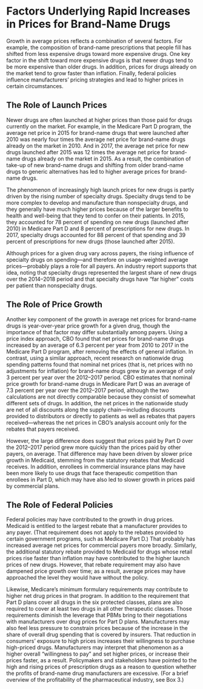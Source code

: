 ---
---
# Factors Underlying Rapid Increases in Prices for Brand-Name Drugs

Growth in average prices reflects a combination of several factors. For example, the composition of brand-name prescriptions that people fill has shifted from less expensive drugs toward more expensive drugs. One key factor in the shift toward more expensive drugs is that newer drugs tend to be more expensive than older drugs. In addition, prices for drugs already on the market tend to grow faster than inflation. Finally, federal policies influence manufacturers’ pricing strategies and lead to higher prices in certain circumstances.

## The Role of Launch Prices

Newer drugs are often launched at higher prices than those paid for drugs currently on the market. For example, in the Medicare Part D program, the average net price in 2015 for brand-name drugs that were launched after 2010 was nearly four times the average net price for brand-name drugs already on the market in 2010. And in 2017, the average net price for new drugs launched after 2015 was 12 times the average net price for brand-name drugs already on the market in 2015. As a result, the combination of take-up of new brand-name drugs and shifting from older brand-name drugs to generic alternatives has led to higher average prices for brand-name drugs.

The phenomenon of increasingly high launch prices for new drugs is partly driven by the rising number of specialty drugs. Specialty drugs tend to be more complex to develop and manufacture than nonspecialty drugs, and they generally have much higher prices because of the larger benefits to health and well-being that they tend to confer on their patients. In 2015, they accounted for 78 percent of spending on new drugs (launched after 2010) in Medicare Part D and 8 percent of prescriptions for new drugs. In 2017, specialty drugs accounted for 88 percent of that spending and 39 percent of prescriptions for new drugs (those launched after 2015).

Although prices for a given drug vary across payers, the rising influence of specialty drugs on spending—and therefore on usage-weighted average prices—probably plays a role for all payers. An industry report supports that idea, noting that specialty drugs represented the largest share of new drugs over the 2014–2018 period and that specialty drugs have “far higher” costs per patient than nonspecialty drugs.

## The Role of Price Growth

Another key component of the growth in average net prices for brand-name drugs is year-over-year price growth for a given drug, though the importance of that factor may differ substantially among payers. Using a price index approach, CBO found that net prices for brand-name drugs increased by an average of 6.3 percent per year from 2010 to 2017 in the Medicare Part D program, after removing the effects of general inflation. In contrast, using a similar approach, recent research on nationwide drug spending patterns found that nominal net prices (that is, net prices with no adjustments for inflation) for brand-name drugs grew by an average of only 3 percent per year over the 2012–2017 period. CBO estimates that nominal price growth for brand-name drugs in Medicare Part D was an average of 7.3 percent per year over the 2012–2017 period, although the two calculations are not directly comparable because they consist of somewhat different sets of drugs. In addition, the net prices in the nationwide study are net of all discounts along the supply chain—including discounts provided to distributors or directly to patients as well as rebates that payers received—whereas the net prices in CBO’s analysis account only for the rebates that payers received.

However, the large difference does suggest that prices paid by Part D over the 2012–2017 period grew more quickly than the prices paid by other payers, on average. That difference may have been driven by slower price growth in Medicaid, stemming from the statutory rebates that Medicaid receives. In addition, enrollees in commercial insurance plans may have been more likely to use drugs that face therapeutic competition than enrollees in Part D, which may have also led to slower growth in prices paid by commercial plans.

## The Role of Federal Policies

Federal policies may have contributed to the growth in drug prices. Medicaid is entitled to the largest rebate that a manufacturer provides to any payer. (That requirement does not apply to the rebates provided to certain government programs, such as Medicare Part D.) That probably has increased average net prices for commercial payers more broadly. Similarly, the additional statutory rebate provided to Medicaid for drugs whose retail prices rise faster than inflation may have contributed to the higher launch prices of new drugs. However, that rebate requirement may also have dampened price growth over time; as a result, average prices may have approached the level they would have without the policy.

Likewise, Medicare’s minimum formulary requirements may contribute to higher net drug prices in that program. In addition to the requirement that Part D plans cover all drugs in the six protected classes, plans are also required to cover at least two drugs in all other therapeutic classes. Those requirements diminish the leverage that PBMs bring to their negotiations with manufacturers over drug prices for Part D plans. Manufacturers may also feel less pressure to constrain prices because of the increase in the share of overall drug spending that is covered by insurers. That reduction in consumers’ exposure to high prices increases their willingness to purchase high-priced drugs. Manufacturers may interpret that phenomenon as a higher overall “willingness to pay” and set higher prices, or increase their prices faster, as a result. Policymakers and stakeholders have pointed to the high and rising prices of prescription drugs as a reason to question whether the profits of brand-name drug manufacturers are excessive. (For a brief overview of the profitability of the pharmaceutical industry, see Box 3.)